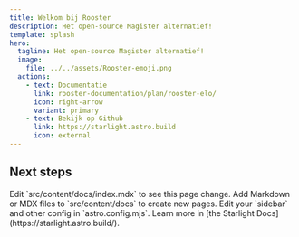 ```yaml
---
title: Welkom bij Rooster
description: Het open-source Magister alternatief!
template: splash
hero:
  tagline: Het open-source Magister alternatief!
  image:
    file: ../../assets/Rooster-emoji.png
  actions:
    - text: Documentatie
      link: rooster-documentation/plan/rooster-elo/
      icon: right-arrow
      variant: primary
    - text: Bekijk op Github
      link: https://starlight.astro.build
      icon: external
---
```



## Next steps

<CardGrid stagger>
	<Card title="Update content" icon="pencil">
		Edit `src/content/docs/index.mdx` to see this page change.
	</Card>
	<Card title="Add new content" icon="add-document">
		Add Markdown or MDX files to `src/content/docs` to create new pages.
	</Card>
	<Card title="Configure your site" icon="setting">
		Edit your `sidebar` and other config in `astro.config.mjs`.
	</Card>
	<Card title="Read the docs" icon="open-book">
		Learn more in [the Starlight Docs](https://starlight.astro.build/).
	</Card>
</CardGrid>
